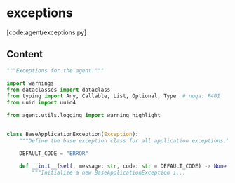 # exceptions

[code:agent/exceptions.py]

## Content

```python
"""Exceptions for the agent."""

import warnings
from dataclasses import dataclass
from typing import Any, Callable, List, Optional, Type  # noqa: F401
from uuid import uuid4

from agent.utils.logging import warning_highlight


class BaseApplicationException(Exception):
    """Define the base exception class for all application exceptions."""

    DEFAULT_CODE = "ERROR"

    def __init__(self, message: str, code: str = DEFAULT_CODE) -> None:
        """Initialize a new BaseApplicationException i...
```